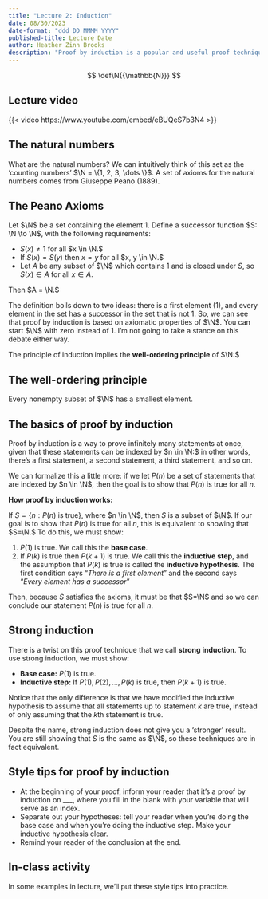```yaml
---
title: "Lecture 2: Induction"
date: 08/30/2023
date-format: "ddd DD MMMM YYYY"
published-title: Lecture Date
author: Heather Zinn Brooks
description: "Proof by induction is a popular and useful proof technique. Here at Harvey Mudd College, we encounter it in our very first week in Math 19. In this lecture, we'll learn a little bit more about where this technique comes from and why it works, and we'll encounter some style tips and pitfalls to avoid."
---
```


::: {.hidden}
$$
 \def\N{{\mathbb{N}}}
$$
:::

## Lecture video

{{< video https://www.youtube.com/embed/eBUQeS7b3N4 >}}

## The natural numbers 

What are the natural numbers? We can intuitively think of this set as the 'counting numbers'  $\N = \{1, 2, 3, \dots \}$. A set of axioms for the natural numbers comes from Giuseppe Peano (1889).

::: {.callout-note icon=false appearance="minimal"}
::: {#def-peano}

## The Peano Axioms

Let $\N$ be a set containing the element 1. Define a successor function $S: \N \to \N$, with the following requirements:

 - $S(x) \neq 1$ for all $x \in \N.$ 
 - If $S(x) = S(y)$ then $x=y$ for all $x, y \in \N.$ 
 - Let $A$ be any subset of $\N$ which contains 1 and is closed under $S$, so $S(x) \in A$ for all $x\in A.$ 	

 Then $A = \N.$ 

:::
:::

The definition boils down to two ideas: there is a first element (1), and every element in the set has a successor in the set that is not 1. So, we can see that proof by induction is based on axiomatic properties of $\N$.
[You can start $\N$ with zero instead of 1. I'm not going to take a stance on this debate either way.]{.aside}

The principle of induction implies the **well-ordering principle** of $\N:$ 

::: {.callout-note icon=false appearance="minimal"}
::: {#def-wellordering}

## The well-ordering principle

Every nonempty subset of $\N$ has a smallest element.

:::
:::

## The basics of proof by induction

Proof by induction is a way to prove infinitely many statements at once, given that these statements can be indexed by $n \in \N:$ in other words, there's a first statement, a second statement, a third statement, and so on.

We can formalize this a little more: if we let $P(n)$ be a set of statements that are indexed by $n \in \N$, then the goal is to show that $P(n)$ is true for all $n.$

**How proof by induction works:**

If $S = \{n: P(n) \text{ is true}\}$, where $n \in \N$, then $S$ is a subset of $\N$. If our goal is to show that $P(n)$ is true for all $n$, this is equivalent to showing that $S=\N.$
To do this, we must show:

1. $P(1)$ is true. We call this the **base case**. 
2. If $P(k)$ is true then $P(k+1)$ is true. We call this the **inductive step**, and the assumption that $P(k)$ is true is called the **inductive hypothesis**. 
[The first condition says "*There is a first element*" and the second says "*Every element has a successor*"]{.aside}

Then, because $S$ satisfies the axioms, it must be that $S=\N$ and so we can conclude our statement $P(n)$ is true for all $n.$

## Strong induction

There is a twist on this proof technique that we call **strong induction**. To use strong induction, we must show:

- **Base case:** $P(1)$ is true.
- **Inductive step:** If $P(1), P(2), \dots, P(k)$ is true, then $P(k+1)$ is true.

Notice that the only difference is that we have modified the inductive hypothesis to assume that all statements up to statement $k$ are true, instead of only assuming that the $k$th statement is true.

::: {.callout-warning}

Despite the name, strong induction does not give you a 'stronger' result. You are still showing that $S$ is the same as $\N$, so these techniques are in fact equivalent.

:::

## Style tips for proof by induction

- At the beginning of your proof, inform your reader that it's a proof by induction on ___, where you fill in the blank with your variable that will serve as an index.
- Separate out your hypotheses: tell your reader when you're doing the base case and when you're doing the inductive step. Make your inductive hypothesis clear.
- Remind your reader of the conclusion at the end.

::: {.callout-important icon=false appearance="minimal"}
## In-class activity
In some examples in lecture, we'll put these style tips into practice.
:::

